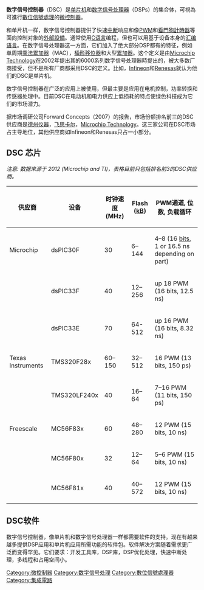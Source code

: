 {{unreferenced|time=2013-05-25T18:37:49+00:00}}
{{noteTA|G1=IT}}
'''数字信号控制器'''（DSC）是[[单片机|单片机]]和[[数字信号处理器|数字信号处理器]]（DSPs）的集合体，可視為可進行[[數位信號處理|數位信號處理]]的[[微控制器|微控制器]]。

和单片机一样，数字信号控制器提供了快速[[中断|中断]]响应和像[[脈衝寬度調變|PWM]]和[[看門狗計時器|看門狗計時器]]等面向控制对象的[[外部設備|外部設備]]。通常使用[[C语言|C语言]]编程，但也可以用基于设备本身的[[汇编语言|汇编语言]]。在数字信号处理器这一方面，它们加入了绝大部分DSP都有的特征，例如单周期[[乘积累加|乘法累加器]]（MAC），[[桶形移位器|桶形移位器]]和大型[[累加器|累加器]]。这个定义是由[[Microchip_Technology|Microchip Technology]]在2002年提出其的6000系列数字信号处理器時提出的，被大多数厂商接受，但不是所有厂商都采用DSC的定义。比如，[[Infineon|Infineon]]和[[Renesas|Renesas]]就认为他们的DSC是单片机。

数字信号控制器在广泛的应用上被使用，但最主要是应用在电机控制，功率转换和传感器处理中。目前DSC在电动机和电力供应上低损耗的特点使绿色科技成为它们的市场潜力。

据市场调研公司Forward Concepts（2007）的报告，市场份额排名前三的DSC供应商是[[德州仪器|德州仪器]]，[[飞思卡尔|飞思卡尔]]，[[Microchip_Technology|Microchip Technology]]。这三家公司在DSC市场占主导地位，其他供应商如Infineon和Renesas只占一小部分。

==DSC 芯片==
''
注意: 数据来源于 2012 (Microchip and TI)，表格目前只包括排名前3的DSC供应商。''


{| class="wikitable"
|-
! 供应商
! 设备
! 时钟速度 (MHz)
! Flash ([[kilobyte|kB]])
! PWM通道, 位数, 负载循环
|-
| Microchip
| dsPIC30F
| 30
| 6–144
| 4–8 (16 [[bit|bit]]s, 1 or 16.5 ns depending on part)
|-
| 
| dsPIC33F
| 40
| 12–256
| up 18 PWM (16 bits, 12.5 ns)
|-
|
|dsPIC33E
|70
|64-512
| up 16 PWM (16 bits, 8.32 ns)
|-
| Texas Instruments
| TMS320F28x
| 60–150
| 32–512
| 16 PWM (13 bits, 150 ps)
|-
| 
| TMS320LF240x
| 40
| 16–64
| 7–16 PWM (11 bits, 150 ps)
|-
| Freescale
| MC56F83x
| 60
| 48–280
| 12 PWM (15 bits, 10 ns)
|-
| 
| MC56F80x
| 32
| 12–64
| 5–6 PWM (15 bits, 10 ns)
|-
| 
| MC56F81x
| 40
| 40–572
| 12 PWM (15 bits, 10 ns)
|}

==DSC软件==

数字信号控制器，像单片机和数字信号处理器一样都需要软件的支持。现在有越来越多提供DSP应用和单片机应用所需功能的软件包。软件解决方案随着需求更广泛而变得罕见。它们要求：开发工具库，DSP库，DSP优化处理，快速中断处理，多线程和占用空间小。

[[Category:微控制器|Category:微控制器]]
[[Category:数字信号处理|Category:数字信号处理]]
[[Category:數位信號處理器|Category:數位信號處理器]]
[[Category:集成電路|Category:集成電路]]